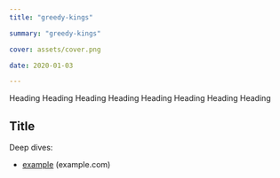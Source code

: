 ```yaml
---
title: "greedy-kings"

summary: "greedy-kings"

cover: assets/cover.png

date: 2020-01-03

---
```


Heading Heading Heading Heading Heading Heading Heading Heading




## Title

Deep dives:
- [example](https://example.com) (example.com)

